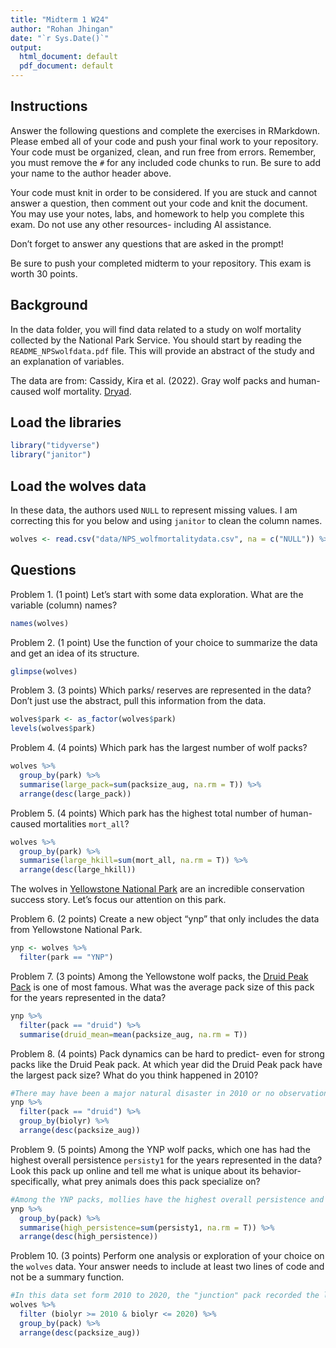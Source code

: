 ```yaml
---
title: "Midterm 1 W24"
author: "Rohan Jhingan"
date: "`r Sys.Date()`"
output:
  html_document: default
  pdf_document: default
---
```


## Instructions
Answer the following questions and complete the exercises in RMarkdown. Please embed all of your code and push your final work to your repository. Your code must be organized, clean, and run free from errors. Remember, you must remove the `#` for any included code chunks to run. Be sure to add your name to the author header above. 

Your code must knit in order to be considered. If you are stuck and cannot answer a question, then comment out your code and knit the document. You may use your notes, labs, and homework to help you complete this exam. Do not use any other resources- including AI assistance.  

Don't forget to answer any questions that are asked in the prompt!  

Be sure to push your completed midterm to your repository. This exam is worth 30 points.  

## Background
In the data folder, you will find data related to a study on wolf mortality collected by the National Park Service. You should start by reading the `README_NPSwolfdata.pdf` file. This will provide an abstract of the study and an explanation of variables.  

The data are from: Cassidy, Kira et al. (2022). Gray wolf packs and human-caused wolf mortality. [Dryad](https://doi.org/10.5061/dryad.mkkwh713f). 

## Load the libraries
```r
library("tidyverse")
library("janitor")
```

## Load the wolves data
In these data, the authors used `NULL` to represent missing values. I am correcting this for you below and using `janitor` to clean the column names.
```r
wolves <- read.csv("data/NPS_wolfmortalitydata.csv", na = c("NULL")) %>% clean_names()
```

## Questions
Problem 1. (1 point) Let's start with some data exploration. What are the variable (column) names?  
```r
names(wolves)
```

Problem 2. (1 point) Use the function of your choice to summarize the data and get an idea of its structure.  
```r
glimpse(wolves)
```


Problem 3. (3 points) Which parks/ reserves are represented in the data? Don't just use the abstract, pull this information from the data. 
```r
wolves$park <- as_factor(wolves$park)
levels(wolves$park)
```

Problem 4. (4 points) Which park has the largest number of wolf packs?
```r
wolves %>%
  group_by(park) %>%
  summarise(large_pack=sum(packsize_aug, na.rm = T)) %>%
  arrange(desc(large_pack))
```

Problem 5. (4 points) Which park has the highest total number of human-caused mortalities `mort_all`?
```r
wolves %>%
  group_by(park) %>%
  summarise(large_hkill=sum(mort_all, na.rm = T)) %>%
  arrange(desc(large_hkill))
```

The wolves in [Yellowstone National Park](https://www.nps.gov/yell/learn/nature/wolf-restoration.htm) are an incredible conservation success story. Let's focus our attention on this park.  

Problem 6. (2 points) Create a new object "ynp" that only includes the data from Yellowstone National Park.  
```r
ynp <- wolves %>%
  filter(park == "YNP")
```

Problem 7. (3 points) Among the Yellowstone wolf packs, the [Druid Peak Pack](https://www.pbs.org/wnet/nature/in-the-valley-of-the-wolves-the-druid-wolf-pack-story/209/) is one of most famous. What was the average pack size of this pack for the years represented in the data?
```r
ynp %>%
  filter(pack == "druid") %>%
  summarise(druid_mean=mean(packsize_aug, na.rm = T))
```

Problem 8. (4 points) Pack dynamics can be hard to predict- even for strong packs like the Druid Peak pack. At which year did the Druid Peak pack have the largest pack size? What do you think happened in 2010?
```r
#There may have been a major natural disaster in 2010 or no observations were made.
ynp %>%
  filter(pack == "druid") %>%
  group_by(biolyr) %>%
  arrange(desc(packsize_aug))
```

Problem 9. (5 points) Among the YNP wolf packs, which one has had the highest overall persistence `persisty1` for the years represented in the data? Look this pack up online and tell me what is unique about its behavior- specifically, what prey animals does this pack specialize on?  
```r
#Among the YNP packs, mollies have the highest overall persistence and specialize in hunting bison.
ynp %>%
  group_by(pack) %>%
  summarise(high_persistence=sum(persisty1, na.rm = T)) %>%
  arrange(desc(high_persistence))
```

Problem 10. (3 points) Perform one analysis or exploration of your choice on the `wolves` data. Your answer needs to include at least two lines of code and not be a summary function.  
```r
#In this data set form 2010 to 2020, the "junction" pack recorded the largest pack size at 35.0 in 2020 at Yellowstone National Park.
wolves %>%
  filter (biolyr >= 2010 & biolyr <= 2020) %>%
  group_by(pack) %>%
  arrange(desc(packsize_aug))
```










